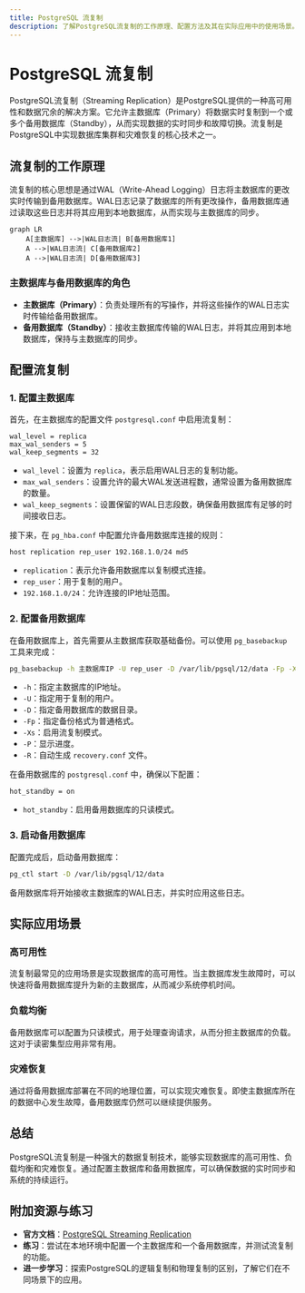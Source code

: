 ```yaml
---
title: PostgreSQL 流复制
description: 了解PostgreSQL流复制的工作原理、配置方法及其在实际应用中的使用场景。
---
```


# PostgreSQL 流复制

PostgreSQL流复制（Streaming Replication）是PostgreSQL提供的一种高可用性和数据冗余的解决方案。它允许主数据库（Primary）将数据实时复制到一个或多个备用数据库（Standby），从而实现数据的实时同步和故障切换。流复制是PostgreSQL中实现数据库集群和灾难恢复的核心技术之一。

## 流复制的工作原理

流复制的核心思想是通过WAL（Write-Ahead Logging）日志将主数据库的更改实时传输到备用数据库。WAL日志记录了数据库的所有更改操作，备用数据库通过读取这些日志并将其应用到本地数据库，从而实现与主数据库的同步。

```mermaid
graph LR
    A[主数据库] -->|WAL日志流| B[备用数据库1]
    A -->|WAL日志流| C[备用数据库2]
    A -->|WAL日志流| D[备用数据库3]
```

### 主数据库与备用数据库的角色

- **主数据库（Primary）**：负责处理所有的写操作，并将这些操作的WAL日志实时传输给备用数据库。
- **备用数据库（Standby）**：接收主数据库传输的WAL日志，并将其应用到本地数据库，保持与主数据库的同步。

## 配置流复制

### 1. 配置主数据库

首先，在主数据库的配置文件 `postgresql.conf` 中启用流复制：

```plaintext
wal_level = replica
max_wal_senders = 5
wal_keep_segments = 32
```

- `wal_level`：设置为 `replica`，表示启用WAL日志的复制功能。
- `max_wal_senders`：设置允许的最大WAL发送进程数，通常设置为备用数据库的数量。
- `wal_keep_segments`：设置保留的WAL日志段数，确保备用数据库有足够的时间接收日志。

接下来，在 `pg_hba.conf` 中配置允许备用数据库连接的规则：

```plaintext
host replication rep_user 192.168.1.0/24 md5
```

- `replication`：表示允许备用数据库以复制模式连接。
- `rep_user`：用于复制的用户。
- `192.168.1.0/24`：允许连接的IP地址范围。

### 2. 配置备用数据库

在备用数据库上，首先需要从主数据库获取基础备份。可以使用 `pg_basebackup` 工具来完成：

```bash
pg_basebackup -h 主数据库IP -U rep_user -D /var/lib/pgsql/12/data -Fp -Xs -P -R
```

- `-h`：指定主数据库的IP地址。
- `-U`：指定用于复制的用户。
- `-D`：指定备用数据库的数据目录。
- `-Fp`：指定备份格式为普通格式。
- `-Xs`：启用流复制模式。
- `-P`：显示进度。
- `-R`：自动生成 `recovery.conf` 文件。

在备用数据库的 `postgresql.conf` 中，确保以下配置：

```plaintext
hot_standby = on
```

- `hot_standby`：启用备用数据库的只读模式。

### 3. 启动备用数据库

配置完成后，启动备用数据库：

```bash
pg_ctl start -D /var/lib/pgsql/12/data
```

备用数据库将开始接收主数据库的WAL日志，并实时应用这些日志。

## 实际应用场景

### 高可用性

流复制最常见的应用场景是实现数据库的高可用性。当主数据库发生故障时，可以快速将备用数据库提升为新的主数据库，从而减少系统停机时间。

### 负载均衡

备用数据库可以配置为只读模式，用于处理查询请求，从而分担主数据库的负载。这对于读密集型应用非常有用。

### 灾难恢复

通过将备用数据库部署在不同的地理位置，可以实现灾难恢复。即使主数据库所在的数据中心发生故障，备用数据库仍然可以继续提供服务。

## 总结

PostgreSQL流复制是一种强大的数据复制技术，能够实现数据库的高可用性、负载均衡和灾难恢复。通过配置主数据库和备用数据库，可以确保数据的实时同步和系统的持续运行。

## 附加资源与练习

- **官方文档**：[PostgreSQL Streaming Replication](https://www.postgresql.org/docs/current/warm-standby.html)
- **练习**：尝试在本地环境中配置一个主数据库和一个备用数据库，并测试流复制的功能。
- **进一步学习**：探索PostgreSQL的逻辑复制和物理复制的区别，了解它们在不同场景下的应用。